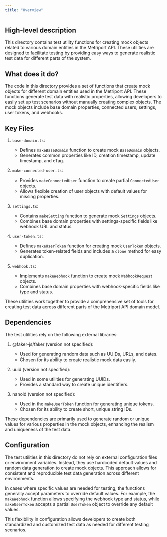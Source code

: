 ```yaml
---
title: "Overview"
---
```


## High-level description
This directory contains test utility functions for creating mock objects related to various domain entities in the Metriport API. These utilities are designed to facilitate testing by providing easy ways to generate realistic test data for different parts of the system.

## What does it do?
The code in this directory provides a set of functions that create mock objects for different domain entities used in the Metriport API. These functions generate test data with realistic properties, allowing developers to easily set up test scenarios without manually creating complex objects. The mock objects include base domain properties, connected users, settings, user tokens, and webhooks.

## Key Files

1. `base-domain.ts`:
   - Defines `makeBaseDomain` function to create mock `BaseDomain` objects.
   - Generates common properties like ID, creation timestamp, update timestamp, and eTag.

2. `make-connected-user.ts`:
   - Provides `makeConnectedUser` function to create partial `ConnectedUser` objects.
   - Allows flexible creation of user objects with default values for missing properties.

3. `settings.ts`:
   - Contains `makeSetting` function to generate mock `Settings` objects.
   - Combines base domain properties with settings-specific fields like webhook URL and status.

4. `user-token.ts`:
   - Defines `makeUserToken` function for creating mock `UserToken` objects.
   - Generates token-related fields and includes a `clone` method for easy duplication.

5. `webhook.ts`:
   - Implements `makeWebhook` function to create mock `WebhookRequest` objects.
   - Combines base domain properties with webhook-specific fields like type and status.

These utilities work together to provide a comprehensive set of tools for creating test data across different parts of the Metriport API domain model.

## Dependencies
The test utilities rely on the following external libraries:

1. @faker-js/faker (version not specified):
   - Used for generating random data such as UUIDs, URLs, and dates.
   - Chosen for its ability to create realistic mock data easily.

2. uuid (version not specified):
   - Used in some utilities for generating UUIDs.
   - Provides a standard way to create unique identifiers.

3. nanoid (version not specified):
   - Used in the `makeUserToken` function for generating unique tokens.
   - Chosen for its ability to create short, unique string IDs.

These dependencies are primarily used to generate random or unique values for various properties in the mock objects, enhancing the realism and uniqueness of the test data.

## Configuration
The test utilities in this directory do not rely on external configuration files or environment variables. Instead, they use hardcoded default values and random data generation to create mock objects. This approach allows for consistent and reproducible test data generation across different environments.

In cases where specific values are needed for testing, the functions generally accept parameters to override default values. For example, the `makeWebhook` function allows specifying the webhook type and status, while `makeUserToken` accepts a partial `UserToken` object to override any default values.

This flexibility in configuration allows developers to create both standardized and customized test data as needed for different testing scenarios.